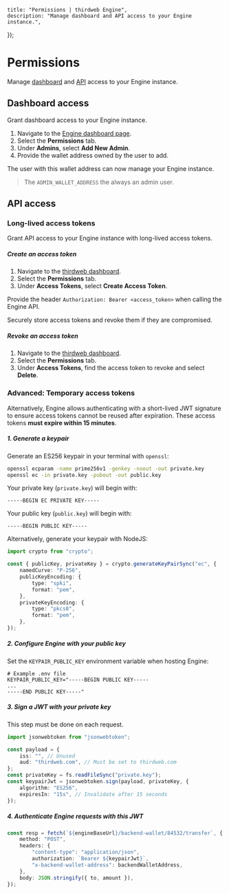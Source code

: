 
	title: "Permissions | thirdweb Engine",
	description: "Manage dashboard and API access to your Engine instance.",
});

# Permissions

Manage [dashboard](https://thirdweb.com/dashboard/engine) and [API](engine/references/api) access to your Engine instance.

## Dashboard access

Grant dashboard access to your Engine instance.

1. Navigate to the [Engine dashboard page](https://thirdweb.com/dashboard/engine).
1. Select the **Permissions** tab.
1. Under **Admins**, select **Add New Admin**.
1. Provide the wallet address owned by the user to add.

The user with this wallet address can now manage your Engine instance.

> The `ADMIN_WALLET_ADDRESS` the always an admin user.

## API access

### Long-lived access tokens

Grant API access to your Engine instance with long-lived access tokens.

##### Create an access token

1. Navigate to the [thirdweb dashboard](https://thirdweb.com/dashboard/engine).
1. Select the **Permissions** tab.
1. Under **Access Tokens**, select **Create Access Token**.

Provide the header `Authorization: Bearer <access_token>` when calling the Engine API.

<Callout title="An access token is only shown once!" variant="warning">

Securely store access tokens and revoke them if they are compromised.

</Callout>

##### Revoke an access token

1. Navigate to the [thirdweb dashboard](https://thirdweb.com/dashboard/engine).
1. Select the **Permissions** tab.
1. Under **Access Tokens**, find the access token to revoke and select **Delete**.

### Advanced: Temporary access tokens

Alternatively, Engine allows authenticating with a short-lived JWT signature to ensure access tokens cannot be reused after expiration. These access tokens **must expire within 15 minutes**.

##### 1. Generate a keypair

Generate an ES256 keypair in your terminal with `openssl`:

```bash
openssl ecparam -name prime256v1 -genkey -noout -out private.key
openssl ec -in private.key -pubout -out public.key
```

Your private key (`private.key`) will begin with:

```text
-----BEGIN EC PRIVATE KEY-----
```

Your public key (`public.key`) will begin with:

```text
-----BEGIN PUBLIC KEY-----
```

Alternatively, generate your keypair with NodeJS:

```typescript
import crypto from "crypto";

const { publicKey, privateKey } = crypto.generateKeyPairSync("ec", {
	namedCurve: "P-256",
	publicKeyEncoding: {
		type: "spki",
		format: "pem",
	},
	privateKeyEncoding: {
		type: "pkcs8",
		format: "pem",
	},
});
```

##### 2. Configure Engine with your public key

Set the `KEYPAIR_PUBLIC_KEY` environment variable when hosting Engine:

```
# Example .env file
KEYPAIR_PUBLIC_KEY="-----BEGIN PUBLIC KEY-----
...
-----END PUBLIC KEY-----"
```

##### 3. Sign a JWT with your private key

This step must be done on each request.

```typescript
import jsonwebtoken from "jsonwebtoken";

const payload = {
	iss: "", // Unused
	aud: "thirdweb.com", // Must be set to thirdweb.com
};
const privateKey = fs.readFileSync("private.key");
const keypairJwt = jsonwebtoken.sign(payload, privateKey, {
	algorithm: "ES256",
	expiresIn: "15s", // Invalidate after 15 seconds
});
```

##### 4. Authenticate Engine requests with this JWT

```typescript
const resp = fetch(`${engineBaseUrl}/backend-wallet/84532/transfer`, {
	method: "POST",
	headers: {
		"content-type": "application/json",
		authorization: `Bearer ${keypairJwt}`,
		"x-backend-wallet-address": backendWalletAddress,
	},
	body: JSON.stringify({ to, amount }),
});
```
